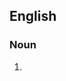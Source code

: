 ==English==

===Noun===
{{en-noun|sg=[[cloud]] [[burst]]}}
# {{alternative spelling of|[[cloudburst]]}}